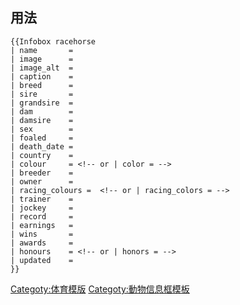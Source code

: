 <includeonly><!-- 在這裡加入模板的保護標識 --></includeonly><noinclude>{{template doc page viewed directly}}</noinclude>
<!-- 在本行下編輯模板說明 -->

== 用法 ==
{{Infobox racehorse
| name       = {{{name}}}
| image      = {{{image}}}
| caption    = {{{caption}}}
| breed      = {{{breed}}}
| sire       = {{{sire}}}
| grandsire  = {{{grandsire}}}
| dam        = {{{dam}}}
| damsire    = {{{damsire}}}
| sex        = {{{sex}}}
| foaled     = {{{foaled}}}
| death_date = {{{death_date}}}
| country    = {{{country}}}
| colour     = {{{colour}}} or {{{color}}}
| breeder    = {{{breeder}}}
| owner      = {{{owner}}}
| racing_colours = {{{racing_colours}}} or {{{racing_colors}}}
| trainer    = {{{trainer}}}
| jockey     = {{{jockey}}}
| record     = {{{record}}}
| earnings   = {{{earnings}}}
| wins       = {{{wins}}}
| awards     = {{{awards}}}
| honours    = {{{honours}}} or {{{honors}}}
| updated    = {{{updated}}}
}}
<pre style="overflow:auto;">
{{Infobox racehorse
| name       = 
| image      = 
| image_alt  =
| caption    = 
| breed      = 
| sire       = 
| grandsire  = 
| dam        = 
| damsire    = 
| sex        = 
| foaled     =  
| death_date = 
| country    = 
| colour     = <!-- or | color = -->
| breeder    = 
| owner      = 
| racing_colours =  <!-- or | racing_colors = -->
| trainer    = 
| jockey     = 
| record     = 
| earnings   = 
| wins       = 
| awards     = 
| honours    = <!-- or | honors = -->
| updated    =  
}}
</pre>
{{clear}}

<noinclude>
<!-- 本行下加入模板的分類 -->
[[Categoty:体育模版]]
[[Categoty:動物信息框模板]]

</noinclude>